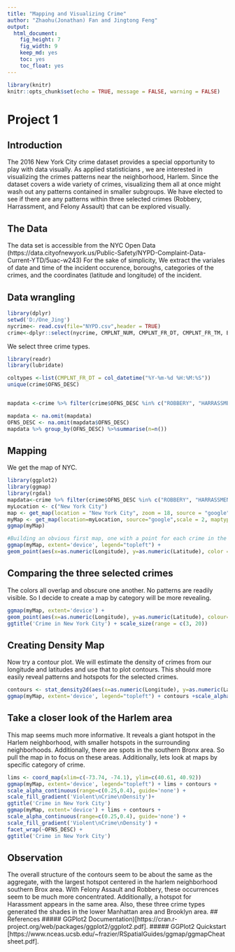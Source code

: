 ```yaml
---
title: "Mapping and Visualizing Crime"  
author: "Zhaohu(Jonathan) Fan and Jingtong Feng"
output:
  html_document:
    fig_height: 7
    fig_width: 9
    keep_md: yes
    toc: yes
    toc_float: yes
---
```


```r
library(knitr)
knitr::opts_chunk$set(echo = TRUE, message = FALSE, warning = FALSE)

```
# Project 1

## Introduction
The 2016 New York City crime dataset provides a special opportunity to play with data visually. As applied statisticians , we are interested in visualizing the crimes patterns near the neighborhood, Harlem. Since the dataset covers a wide variety of crimes, visualizing them all at once might wash out any patterns contained in smaller subgroups. We have elected to see if there are any patterns within three selected crimes (Robbery, Harrassment, and Felony Assault) that can be explored visually.

## The Data
The data set is accessible from the NYC Open Data (https://data.cityofnewyork.us/Public-Safety/NYPD-Complaint-Data-Current-YTD/5uac-w243)
For the sake of simplicity, We extract the variales of date and time of the incident occurence, boroughs, categories of the crimes, and the coordinates (latitude and longitude) of the incident. 

##  Data wrangling
```r
library(dplyr)
setwd('D:/One_Jing')
nycrime<- read.csv(file="NYPD.csv",header = TRUE)
crime<-dplyr::select(nycrime, CMPLNT_NUM, CMPLNT_FR_DT, CMPLNT_FR_TM, BORO_NM,OFNS_DESC,LAW_CAT_CD, Latitude, Longitude, Lat_Lon)
```
We select three crime types.
```r
library(readr)
library(lubridate)

coltypes <-list(CMPLNT_FR_DT = col_datetime("%Y-%m-%d %H:%M:%S"))
unique(crime$OFNS_DESC)


mapdata <-crime %>% filter(crime$OFNS_DESC %in% c("ROBBERY", "HARRASSMENT 2", "FELONY ASSAULT"))

mapdata <- na.omit(mapdata)
OFNS_DESC <- na.omit(mapdata$OFNS_DESC)
mapdata %>% group_by(OFNS_DESC) %>%summarise(n=n())
```
## Mapping
We get the map of NYC.

```r
library(ggplot2)
library(ggmap)
library(rgdal)
mapdata<-crime %>% filter(crime$OFNS_DESC %in% c("ROBBERY", "HARRASSMENT 2", "FELONY ASSAULT"))
myLocation <- c("New York City")
map <- get_map(location = "New York City", zoom = 18, source = "google")
myMap <- get_map(location=myLocation, source="google",scale = 2, maptype= "roadmap", crop=FALSE)
ggmap(myMap)

#Building an obvious first map, one with a point for each crime in the dataset.
ggmap(myMap, extent='device', legend="topleft") +
geom_point(aes(x=as.numeric(Longitude), y=as.numeric(Latitude), color = OFNS_DESC), data=mapdata, size=0.2) + ggtitle('Crime in NYC') + scale_size(range = c(3, 20))
```

## Comparing the three selected crimes
The colors all overlap and obscure one another. No patterns are readily visible. So I decide to create a map by category will be more revealing.

```r

ggmap(myMap, extent='device') +
geom_point(aes(x=as.numeric(Longitude), y=as.numeric(Latitude), colour=OFNS_DESC), data=mapdata,size=0.2) + scale_colour_discrete(guide='none') + facet_wrap(~OFNS_DESC) +
ggtitle('Crime in New York City') + scale_size(range = c(3, 20))

```

## Creating Density Map
Now try a contour plot. We will estimate the density of crimes from our longitude and latitudes and use that to plot contours. This should more easily reveal patterns and hotspots for the selected crimes.
```r
contours <- stat_density2d(aes(x=as.numeric(Longitude), y=as.numeric(Latitude), fill = ..level.., alpha=..level..), size = 0.1, data = mapdata, n=200,geom = "polygon")
ggmap(myMap, extent='device', legend="topleft") + contours +scale_alpha_continuous(range=c(0.25,0.4), guide='none')+scale_fill_gradient('Violent\nCrime\nDensity')+ggtitle('Crime in New York City')

```

## Take a closer look of the Harlem area
This map seems much more informative. It reveals a giant hotspot in the Harlem neighborhood, with smaller hotspots in the surrounding neighborhoods. Additionally, there are spots in the southern Bronx area. So pull the map in to focus on these areas. Additionally, lets look at maps by specific category of crime.
```r
lims <- coord_map(xlim=c(-73.74, -74.1), ylim=c(40.61, 40.92))
ggmap(myMap, extent='device', legend="topleft") + lims + contours +
scale_alpha_continuous(range=c(0.25,0.4), guide='none') +
scale_fill_gradient('Violent\nCrime\nDensity')+
ggtitle('Crime in New York City')
ggmap(myMap, extent='device') + lims + contours +
scale_alpha_continuous(range=c(0.25,0.4), guide='none') +
scale_fill_gradient('Violent\nCrime\nDensity') +
facet_wrap(~OFNS_DESC) +
ggtitle('Crime in New York City')

```


## Observation
The overall structure of the contours seem to be about the same as the aggregate, with the largest hotspot centered in the harlem neighborhood southern Brox area. With Felony Assault and Robbery, these occurrences seem to be much more concentrated. Additionally, a hotspot for Harassment appears in the same area. Also, these three crime types generated the shades in the lower Manhattan area and Brooklyn area. 
## References
##### GGPlot2 Documentation)[https://cran.r-project.org/web/packages/ggplot2/ggplot2.pdf].
##### GGPlot2 Quickstart [https://www.nceas.ucsb.edu/~frazier/RSpatialGuides/ggmap/ggmapCheatsheet.pdf].


